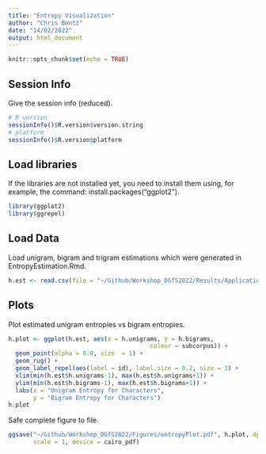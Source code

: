 ```yaml
---
title: "Entropy Visualization"
author: "Chris Bentz"
date: "14/02/2022"
output: html_document
---
```


```r
knitr::opts_chunk$set(echo = TRUE)
```

## Session Info
Give the session info (reduced).
```r
# R version
sessionInfo()$R.version$version.string
# platform
sessionInfo()$R.version$platform 
```

## Load libraries
If the libraries are not installed yet, you need to install them using, for example, the command: install.packages("ggplot2").
```r
library(ggplot2)
library(ggrepel)
```

## Load Data
Load unigram, bigram and trigram estimations which were generated in EntropyEstimation.Rmd.
```r
h.est <- read.csv(file = "~/Github/Workshop_DGfS2022/Results/Application1/entropyEstimations.csv")
```

## Plots

Plot estimated unigram entropies vs bigram entropies.
```r
h.plot <- ggplot(h.est, aes(x = h.unigrams, y = h.bigrams, 
                                        colour = subcorpus)) + 
  geom_point(alpha = 0.8, size  = 1) +
  geom_rug() +
  geom_label_repel(aes(label = id), label.size = 0.2, size = 3) + 
  xlim(min(h.est$h.unigrams-1), max(h.est$h.unigrams+1)) +
  ylim(min(h.est$h.bigrams-1), max(h.est$h.bigrams+1)) +
  labs(x = "Unigram Entropy for Characters", 
       y = "Bigram Entropy for Characters") 
h.plot
```

Safe complete figure to file.
```r
ggsave("~/Github/Workshop_DGfS2022/Figures/entropyPlot.pdf", h.plot, dpi = 300, 
       scale = 1, device = cairo_pdf)
```